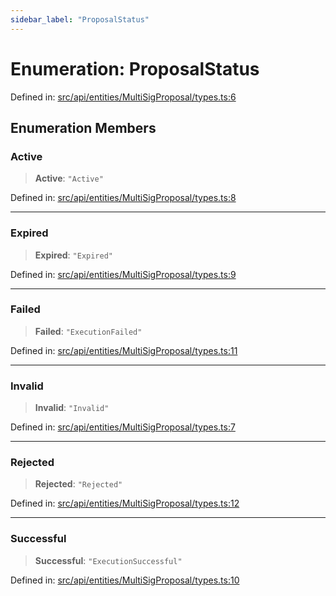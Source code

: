 ```yaml
---
sidebar_label: "ProposalStatus"
---
```


# Enumeration: ProposalStatus

Defined in: [src/api/entities/MultiSigProposal/types.ts:6](https://github.com/PolymeshAssociation/polymesh-sdk/blob/bee6a2fe7a8ce5db42a6982e793782182cde2153/src/api/entities/MultiSigProposal/types.ts#L6)

## Enumeration Members

### Active

> **Active**: `"Active"`

Defined in: [src/api/entities/MultiSigProposal/types.ts:8](https://github.com/PolymeshAssociation/polymesh-sdk/blob/bee6a2fe7a8ce5db42a6982e793782182cde2153/src/api/entities/MultiSigProposal/types.ts#L8)

***

### Expired

> **Expired**: `"Expired"`

Defined in: [src/api/entities/MultiSigProposal/types.ts:9](https://github.com/PolymeshAssociation/polymesh-sdk/blob/bee6a2fe7a8ce5db42a6982e793782182cde2153/src/api/entities/MultiSigProposal/types.ts#L9)

***

### Failed

> **Failed**: `"ExecutionFailed"`

Defined in: [src/api/entities/MultiSigProposal/types.ts:11](https://github.com/PolymeshAssociation/polymesh-sdk/blob/bee6a2fe7a8ce5db42a6982e793782182cde2153/src/api/entities/MultiSigProposal/types.ts#L11)

***

### Invalid

> **Invalid**: `"Invalid"`

Defined in: [src/api/entities/MultiSigProposal/types.ts:7](https://github.com/PolymeshAssociation/polymesh-sdk/blob/bee6a2fe7a8ce5db42a6982e793782182cde2153/src/api/entities/MultiSigProposal/types.ts#L7)

***

### Rejected

> **Rejected**: `"Rejected"`

Defined in: [src/api/entities/MultiSigProposal/types.ts:12](https://github.com/PolymeshAssociation/polymesh-sdk/blob/bee6a2fe7a8ce5db42a6982e793782182cde2153/src/api/entities/MultiSigProposal/types.ts#L12)

***

### Successful

> **Successful**: `"ExecutionSuccessful"`

Defined in: [src/api/entities/MultiSigProposal/types.ts:10](https://github.com/PolymeshAssociation/polymesh-sdk/blob/bee6a2fe7a8ce5db42a6982e793782182cde2153/src/api/entities/MultiSigProposal/types.ts#L10)
